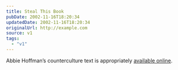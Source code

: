 ```yaml
---
title: Steal This Book
pubDate: 2002-11-16T18:20:34
updatedDate: 2002-11-16T18:20:34
originalUrl: http://example.com
source: v1
tags:
  - "v1"
---
```


Abbie Hoffman&#8217;s counterculture text is appropriately [available online][1].

[1]: http://www.tenant.net/Community/steal/ "Vintage Vinyl: Steal This Book by Abbie Hoffman"
